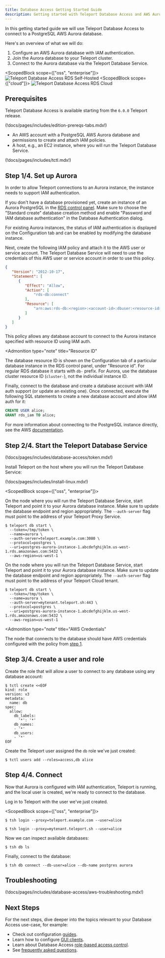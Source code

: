 ```yaml
---
title: Database Access Getting Started Guide
description: Getting started with Teleport Database Access and AWS Aurora PostgreSQL.
---
```


In this getting started guide we will use Teleport Database Access to connect
to a PostgreSQL AWS Aurora database.

Here's an overview of what we will do:

1. Configure an AWS Aurora database with IAM authentication.
2. Join the Aurora database to your Teleport cluster.
3. Connect to the Aurora database via the Teleport Database Service.

<ScopedBlock scope={["oss", "enterprise"]}>
![Teleport Database Access RDS Self-Hosted](../../img/database-access/guides/rds_selfhosted.png)
</ScopedBlock>
<ScopedBlock scope={["cloud"]}>
![Teleport Database Access RDS Cloud](../../img/database-access/guides/rds_cloud.png)
</ScopedBlock>

## Prerequisites

<Admonition type="note" title="Supported versions">

Teleport Database Access is available starting from the `6.0.0` Teleport
release.

</Admonition>

(!docs/pages/includes/edition-prereqs-tabs.mdx!)

- An AWS account with a PostgreSQL AWS Aurora database and permissions to create
  and attach IAM policies.
- A host, e.g., an EC2 instance, where you will run the Teleport Database
  Service.

(!docs/pages/includes/tctl.mdx!)

## Step 1/4. Set up Aurora

In order to allow Teleport connections to an Aurora instance, the instance needs
to support IAM authentication.

If you don't have a database provisioned yet, create an instance of an Aurora
PostgreSQL in the [RDS control panel](https://console.aws.amazon.com/rds/home).
Make sure to choose the "Standard create" database creation method and enable
"Password and IAM database authentication" in the Database Authentication dialog.

For existing Aurora instances, the status of IAM authentication is displayed on
the Configuration tab and can be enabled by modifying the database instance.

Next, create the following IAM policy and attach it to the AWS user or service
account. The Teleport Database Service will need to use the credentials of this
AWS user or service account in order to use this policy.

```json
{
   "Version": "2012-10-17",
   "Statement": [
      {
         "Effect": "Allow",
         "Action": [
             "rds-db:connect"
         ],
         "Resource": [
             "arn:aws:rds-db:<region>:<account-id>:dbuser:<resource-id>/*"
         ]
      }
   ]
}
```

This policy allows any database account to connect to the Aurora instance specified
with resource ID using IAM auth.

<Admonition
  type="note"
  title="Resource ID"
>
  The database resource ID is shown on the Configuration tab of a particular
  database instance in the RDS control panel, under "Resource id". For regular
  RDS database it starts with `db-` prefix. For Aurora, use the database
  cluster resource ID (`cluster-`), not the individual instance ID.
</Admonition>

Finally, connect to the database and create a database account with IAM auth
support (or update an existing one). Once connected, execute the following
SQL statements to create a new database account and allow IAM auth for it:

```sql
CREATE USER alice;
GRANT rds_iam TO alice;
```

For more information about connecting to the PostgreSQL instance directly,
see the AWS [documentation](https://docs.aws.amazon.com/AmazonRDS/latest/UserGuide/USER_ConnectToPostgreSQLInstance.html).

## Step 2/4. Start the Teleport Database Service

(!docs/pages/includes/database-access/token.mdx!)

Install Teleport on the host where you will run the Teleport Database Service:

(!docs/pages/includes/install-linux.mdx!)

<ScopedBlock scope={["oss", "enterprise"]}>

On the node where you will run the Teleport Database Service, start Teleport and
point it to your Aurora database instance. Make sure to update the database
endpoint and region appropriately. The `--auth-server` flag must point to the
address of your Teleport Proxy Service.

```code
$ teleport db start \
  --token=/tmp/token \
  --name=aurora \
  --auth-server=teleport.example.com:3080 \
  --protocol=postgres \
  --uri=postgres-aurora-instance-1.abcdefghijklm.us-west-1.rds.amazonaws.com:5432 \
  --aws-region=us-west-1
```

</ScopedBlock>
<ScopedBlock scope={["cloud"]}>

On the node where you will run the Teleport Database Service, start Teleport and
point it to your Aurora database instance. Make sure to update the database
endpoint and region appropriately. The `--auth-server` flag must point to the
address of your Teleport Cloud tenant.

```code
$ teleport db start \
  --token=/tmp/token \
  --name=aurora \
  --auth-server=mytenant.teleport.sh:443 \
  --protocol=postgres \
  --uri=postgres-aurora-instance-1.abcdefghijklm.us-west-1.rds.amazonaws.com:5432 \
  --aws-region=us-west-1
```

</ScopedBlock>

<Admonition
  type="note"
  title="AWS Credentials"
>
  The node that connects to the database should have AWS credentials configured
  with the policy from [step 1](#step-14-set-up-aurora).
</Admonition>

## Step 3/4. Create a user and role

Create the role that will allow a user to connect to any database using any
database account:

```code
$ tctl create <<EOF
kind: role
version: v3
metadata:
  name: db
spec:
  allow:
    db_labels:
      '*': '*'
    db_names:
    - '*'
    db_users:
    - '*'
EOF
```

Create the Teleport user assigned the `db` role we've just created:

```code
$ tctl users add --roles=access,db alice
```

## Step 4/4. Connect

Now that Aurora is configured with IAM authentication, Teleport is running, and
the local user is created, we're ready to connect to the database.

Log in to Teleport with the user we've just created.

<ScopedBlock scope={["oss", "enterprise"]}>

```code
$ tsh login --proxy=teleport.example.com --user=alice
```

</ScopedBlock>
<ScopedBlock scope={["cloud"]}>

```code
$ tsh login --proxy=mytenant.teleport.sh --user=alice
```

</ScopedBlock>

Now we can inspect available databases:

```code
$ tsh db ls
```

Finally, connect to the database:

```code
$ tsh db connect --db-user=alice --db-name postgres aurora
```

## Troubleshooting

(!docs/pages/includes/database-access/aws-troubleshooting.mdx!)

## Next Steps

For the next steps, dive deeper into the topics relevant to your Database
Access use-case, for example:

- Check out configuration [guides](./guides.mdx).
- Learn how to configure [GUI clients](../connect-your-client/gui-clients.mdx).
- Learn about Database Access [role-based access control](./rbac.mdx).
- See [frequently asked questions](./faq.mdx).
